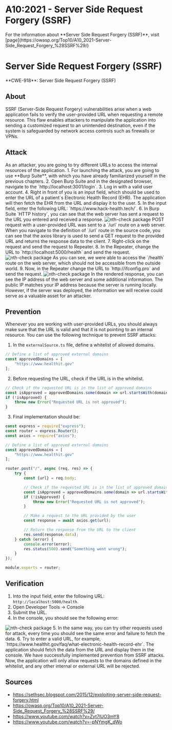 
# A10:2021 - Server Side Request Forgery (SSRF)

<Callout type="info" emoji="ℹ️">
For the information about **Server Side Request Forgery (SSRF)**, visit [page](https://owasp.org/Top10/A10_2021-Server-Side_Request_Forgery_%28SSRF%29/)
</Callout>

# Server Side Request Forgery (SSRF)

<Callout type="warning" emoji="🔍">
    **CWE-918**: Server Side Request Forgery (SSRF)
</Callout>

## About
SSRF (Server-Side Request Forgery) vulnerabilities arise when a web application fails to verify the user-provided URL when requesting a remote resource. This flaw enables attackers to manipulate the application into sending a customized request to an unintended destination, even if the system is safeguarded by network access controls such as firewalls or VPNs.

## Attack
<Callout emoji="💡">
    As an attacker, you are going to try different URLs to access the internal resources of the application.
</Callout>
1. For launching the attack, you are going to use **Burp Suite**, with which you have already familiarized yourself in the previous chapters.
2. Open Burp Suite and in the designated browser, navigate to the `http://localhost:3001/login`.
3. Log in with a valid user account.
4. Right in front of you is an input field, which should be used to enter the URL of a patient`s Electronic Health Record (EHR). The application will then fetch the EHR from the URL and display it to the user.
5. In the input field, enter the following URL: `https://www.hack-health.tech/`.
6. In Burp Suite `HTTP history`, you can see that the web server has sent a request to the URL you entered and received a response.
<Image src="/a10/ssrf1.png" alt="nth-check package" width={1000} height={300}/>
<Callout type="info" emoji="ℹ️">
    POST request with a user-provided URL was sent to a `/url` route on a web server.
    When you navigate to the definition of `/url` route in the source code, you can see that the axios library is used to send a GET request to the provided URL and returns the response data to the client.
</Callout>
7. Right-click on the request and send the request to Repeater.
8. In the Repeater, change the URL to `http://localhost:5000/health` and send the request.
<Image src="/a10/ssrf2.png" alt="nth-check package" width={1000} height={300}/>
<Callout emoji="💡">
    As you can see, we were able to access the `/health` route on the web server, which should not be accessible from the outside world.
</Callout>
9. Now, in the Repeater change the URL to `http://ifconfig.pro` and send the request.
<Image src="/a10/ssrf3.png" alt="nth-check package" width={1000} height={300}/>
<Callout emoji="💡">
    In the rendered response, you can see the IP address of the web server and some additional information. The public IP matches your IP address because the server is running locally. However, if the server was deployed, the information we will receive could serve as a valuable asset for an attacker.
</Callout>

## Prevention
Whenever you are working with user-provided URLs, you should always make sure that the URL is valid and that it is not pointing to an internal resource. You can use the following technique to prevent SSRF attacks:
1. In the `externalSource.ts` file, define a whitelist of allowed domains.
```js filename="externalSource.ts" copy showLineNumbers {3}
// Define a list of approved external domains
const approvedDomains = [
    "https://www.healthit.gov"
];
```
2. Before requesting the URL, check if the URL is in the whitelist.
```js filename="externalSource.ts" copy showLineNumbers
// Check if the requested URL is in the list of approved domains
const isApproved = approvedDomains.some(domain => url.startsWith(domain));
if (!isApproved) {
    throw new Error("Requested URL is not approved");
}
```
3. Final implementation should be:
```js filename="externalSource.ts" copy showLineNumbers
const express = require("express");
const router = express.Router();
const axios = require("axios");

// Define a list of approved external domains
const approvedDomains = [
    "https://www.healthit.gov"
];

router.post("/", async (req, res) => {
    try {
        const {url} = req.body;

        // Check if the requested URL is in the list of approved domains
        const isApproved = approvedDomains.some(domain => url.startsWith(domain));
        if (!isApproved) {
            throw new Error("Requested URL is not approved");
        }

        // Make a request to the URL provided by the user
        const response = await axios.get(url);

        // Return the response from the URL to the client
        res.send(response.data);
    } catch (error) {
        console.error(error);
        res.status(500).send("Something went wrong");
    }
});

module.exports = router;
```

## Verification
1. Into the input field, enter the following URL: `http://localhost:5000/health`.
2. Open Developer Tools -> Console
3. Submit the URL.
4. In the console, you should see the following error:
<Image src="/a10/devTools.png" alt="nth-check package" width={1000} height={300}/>
5. In the same way, you can try other requests used for attack, every time you should see the same error and failure to fetch the data.
6. Try to enter a valid URL, for example, `https://www.healthit.gov/faq/what-electronic-health-record-ehr`. The application should fetch the data from the URL and display them in the console.
<Callout emoji="💡">
    We have successfully implemented prevention from SSRF attacks. Now, the application will only allow requests to the domains defined in the whitelist, and any other internal or external URL will be rejected.
</Callout>

## Sources
* https://sethsec.blogspot.com/2015/12/exploiting-server-side-request-forgery.html
* https://owasp.org/Top10/A10_2021-Server-Side_Request_Forgery_%28SSRF%29/
* https://www.youtube.com/watch?v=Zyt7lUO3mY8
* https://www.youtube.com/watch?v=-pNYmgK_dWo

